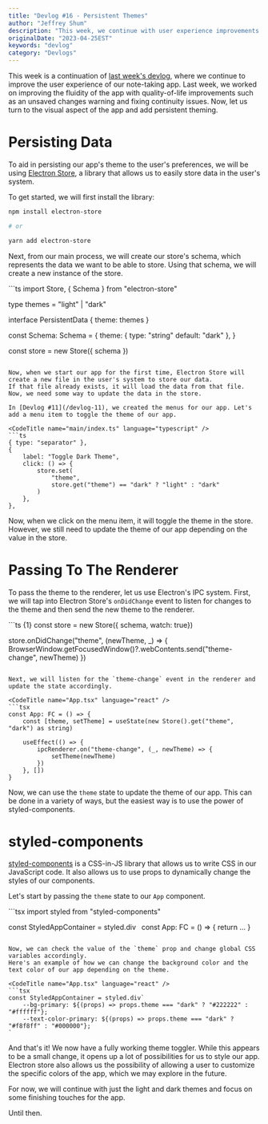 ```yaml
---
title: "Devlog #16 - Persistent Themes"
author: "Jeffrey Shum"
description: "This week, we continue with user experience improvements by adding persistent theming through Electron Store."
originalDate: "2023-04-25EST"
keywords: "devlog"
category: "Devlogs"
---
```


This week is a continuation of [last week's devlog](/devlog-15), where we continue to improve the user experience of our note-taking app.
Last week, we worked on improving the fluidity of the app with quality-of-life improvements such as an unsaved changes warning and fixing continuity issues.
Now, let us turn to the visual aspect of the app and add persistent theming.

# Persisting Data

To aid in persisting our app's theme to the user's preferences, we will be using [Electron Store](https://www.npmjs.com/package/electron-store), a library that allows us to easily store data in the user's system.

To get started, we will first install the library:
```bash
npm install electron-store

# or

yarn add electron-store
```

Next, from our main process, we will create our store's schema, which represents the data we want to be able to store.
Using that schema, we will create a new instance of the store.

<CodeTitle name="main/index.ts" language="typescript" />
```ts 
import Store, { Schema } from "electron-store"

type themes = "light" | "dark"

interface PersistentData {
    theme: themes
}

const Schema: Schema<PersistentData> = {
    theme: {
        type: "string"
        default: "dark"
    },
}

const store = new Store({ schema })
```

Now, when we start our app for the first time, Electron Store will create a new file in the user's system to store our data.
If that file already exists, it will load the data from that file.
Now, we need some way to update the data in the store.

In [Devlog #11](/devlog-11), we created the menus for our app. Let's add a menu item to toggle the theme of our app.

<CodeTitle name="main/index.ts" language="typescript" />
```ts
{ type: "separator" },
{
    label: "Toggle Dark Theme",
    click: () => {
        store.set(
            "theme",
            store.get("theme") == "dark" ? "light" : "dark"
        )
    },
},
```

Now, when we click on the menu item, it will toggle the theme in the store.
However, we still need to update the theme of our app depending on the value in the store.

# Passing To The Renderer

To pass the theme to the renderer, let us use Electron's IPC system.
First, we will tap into Electron Store's `onDidChange` event to listen for changes to the theme and then send the new theme to the renderer.

<CodeTitle name="main/index.ts" language="typescript" />
```ts {1}
const store = new Store({ schema, watch: true})

store.onDidChange("theme", (newTheme, _) => {
	BrowserWindow.getFocusedWindow()?.webContents.send("theme-change", newTheme)
})
```

Next, we will listen for the `theme-change` event in the renderer and update the state accordingly.

<CodeTitle name="App.tsx" language="react" />
```tsx
const App: FC = () => {
    const [theme, setTheme] = useState(new Store().get("theme", "dark") as string)

    useEffect(() => {
        ipcRenderer.on("theme-change", (_, newTheme) => {
            setTheme(newTheme)
        })
    }, [])
}
```

Now, we can use the `theme` state to update the theme of our app. 
This can be done in a variety of ways, but the easiest way is to use the power of styled-components.

# styled-components

[styled-components](https://styled-components.com/) is a CSS-in-JS library that allows us to write CSS in our JavaScript code.
It also allows us to use props to dynamically change the styles of our components.

Let's start by passing the `theme` state to our `App` component.

<CodeTitle name="App.tsx" language="react" />
```tsx 
import styled from "styled-components"

const StyledAppContainer = styled.div`
`
const App: FC = () => {
    return <StyledAppContainer theme={theme}>...</StyledAppContainer>
}
```

Now, we can check the value of the `theme` prop and change global CSS variables accordingly.
Here's an example of how we can change the background color and the text color of our app depending on the theme.

<CodeTitle name="App.tsx" language="react" />
```tsx 
const StyledAppContainer = styled.div`
    --bg-primary: ${(props) => props.theme === "dark" ? "#222222" : "#ffffff"};
    --text-color-primary: ${(props) => props.theme === "dark" ? "#f8f8ff" : "#000000"};
`
```

And that's it! We now have a fully working theme toggler.
While this appears to be a small change, it opens up a lot of possibilities for us to style our app.
Electron store also allows us the possibility of allowing a user to customize the specific colors of the app, which we may explore in the future.

For now, we will continue with just the light and dark themes and focus on some finishing touches for the app.

Until then.